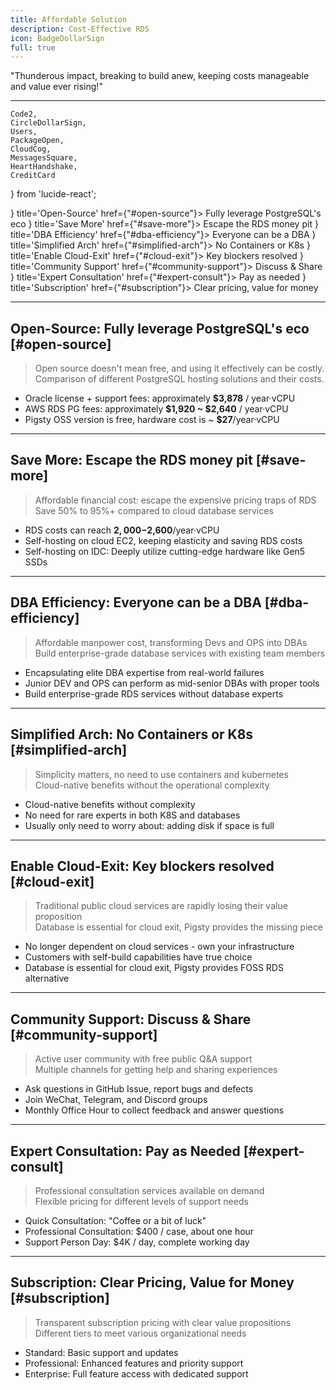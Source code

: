 ```yaml
---
title: Affordable Solution
description: Cost-Effective RDS
icon: BadgeDollarSign
full: true
---
```



<Banner variant="rainbow">"Thunderous impact, breaking to build anew, keeping costs manageable and value ever rising!"</Banner>

--------

    Code2,
    CircleDollarSign,
    Users,
    PackageOpen,
    CloudCog,
    MessagesSquare,
    HeartHandshake,
    CreditCard
} from 'lucide-react';

<Cards>
    <Card icon={<Code2 className="text-green-600"/>} title='Open-Source' href={"#open-source"}>
        Fully leverage PostgreSQL's eco
    </Card>
    <Card icon={<CircleDollarSign className="text-amber-500"/>} title='Save More' href={"#save-more"}>
        Escape the RDS money pit
    </Card>
    <Card icon={<Users className="text-blue-500"/>} title='DBA Efficiency' href={"#dba-efficiency"}>
        Everyone can be a DBA
    </Card>
    <Card icon={<PackageOpen className="text-violet-500"/>} title='Simplified Arch' href={"#simplified-arch"}>
        No Containers or K8s
    </Card>
    <Card icon={<CloudCog className="text-orange-600"/>} title='Enable Cloud-Exit' href={"#cloud-exit"}>
        Key blockers resolved
    </Card>
    <Card icon={<MessagesSquare className="text-red-600"/>} title='Community Support' href={"#community-support"}>
        Discuss & Share
    </Card>
    <Card icon={<HeartHandshake className="text-purple-600"/>} title='Expert Consultation' href={"#expert-consult"}>
        Pay as needed
    </Card>
    <Card icon={<CreditCard className="text-pink-600"/>} title='Subscription' href={"#subscription"}>
        Clear pricing, value for money
    </Card>
</Cards>

--------

## Open-Source: Fully leverage PostgreSQL's eco [#open-source]

> Open source doesn't mean free, and using it effectively can be costly.\
> Comparison of different PostgreSQL hosting solutions and their costs.

- Oracle license + support fees: approximately **$3,878** / year·vCPU
- AWS RDS PG fees: approximately **$1,920 ~ $2,640** / year·vCPU
- Pigsty OSS version is free, hardware cost is ~ **$27**/year·vCPU

--------

## Save More: Escape the RDS money pit [#save-more]

> Affordable financial cost: escape the expensive pricing traps of RDS\
> Save 50% to 95%+ compared to cloud database services

- RDS costs can reach **$2,000-$2,600**/year·vCPU
- Self-hosting on cloud EC2, keeping elasticity and saving RDS costs
- Self-hosting on IDC: Deeply utilize cutting-edge hardware like Gen5 SSDs

--------

## DBA Efficiency: Everyone can be a DBA [#dba-efficiency]

> Affordable manpower cost, transforming Devs and OPS into DBAs\
> Build enterprise-grade database services with existing team members

- Encapsulating elite DBA expertise from real-world failures
- Junior DEV and OPS can perform as mid-senior DBAs with proper tools
- Build enterprise-grade RDS services without database experts

--------

## Simplified Arch: No Containers or K8s [#simplified-arch]

> Simplicity matters, no need to use containers and kubernetes\
> Cloud-native benefits without the operational complexity

- Cloud-native benefits without complexity
- No need for rare experts in both K8S and databases
- Usually only need to worry about: adding disk if space is full

--------

## Enable Cloud-Exit: Key blockers resolved [#cloud-exit]

> Traditional public cloud services are rapidly losing their value proposition\
> Database is essential for cloud exit, Pigsty provides the missing piece

- No longer dependent on cloud services - own your infrastructure
- Customers with self-build capabilities have true choice
- Database is essential for cloud exit, Pigsty provides FOSS RDS alternative

--------

## Community Support: Discuss & Share [#community-support]

> Active user community with free public Q&A support\
> Multiple channels for getting help and sharing experiences

- Ask questions in GitHub Issue, report bugs and defects
- Join WeChat, Telegram, and Discord groups
- Monthly Office Hour to collect feedback and answer questions

--------

## Expert Consultation: Pay as Needed [#expert-consult]

> Professional consultation services available on demand\
> Flexible pricing for different levels of support needs

- Quick Consultation: "Coffee or a bit of luck"
- Professional Consultation: $400 / case, about one hour
- Support Person Day: $4K / day, complete working day

--------

## Subscription: Clear Pricing, Value for Money [#subscription]

> Transparent subscription pricing with clear value propositions\
> Different tiers to meet various organizational needs

- Standard: Basic support and updates
- Professional: Enhanced features and priority support
- Enterprise: Full feature access with dedicated support